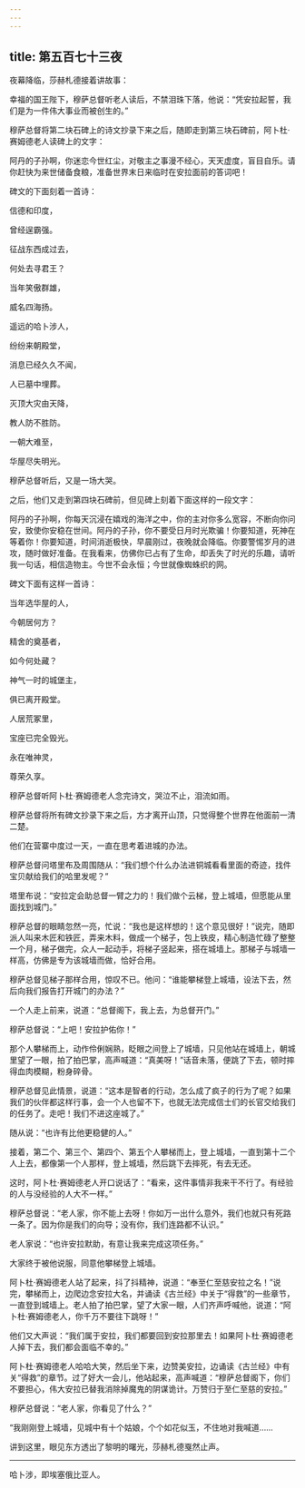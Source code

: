 ```yaml
---
---
---
```

title: 第五百七十三夜
---






夜幕降临，莎赫札德接着讲故事：





幸福的国王陛下，穆萨总督听老人读后，不禁泪珠下落，他说：“凭安拉起誓，我们是为一件伟大事业而被创生的。”

穆萨总督将第二块石碑上的诗文抄录下来之后，随即走到第三块石碑前，阿卜杜·赛姆德老人读碑上的文字：


阿丹的子孙啊，你迷恋今世红尘，对敬主之事漫不经心，天天虚度，盲目自乐。请你赶快为来世储备食粮，准备世界末日来临时在安拉面前的答词吧！



碑文的下面刻着一首诗：


信德和印度，

曾经逞霸强。

征战东西成过去，

何处去寻君王？

当年笑傲群雄，

威名四海扬。

遥远的哈卜涉人，

纷纷来朝殿堂，

消息已经久久不闻，

人已墓中埋葬。

灭顶大灾由天降，

教人防不胜防。

一朝大难至，

华屋尽失明光。



穆萨总督听后，又是一场大哭。

之后，他们又走到第四块石碑前，但见碑上刻着下面这样的一段文字：


阿丹的子孙啊，你每天沉浸在嬉戏的海洋之中，你的主对你多么宽容，不断向你问安，致使你安稳在世间。阿丹的子孙，你不要受日月时光欺骗！你要知道，死神在等着你！你要知道，时间消逝极快，早晨刚过，夜晚就会降临。你要警惕岁月的进攻，随时做好准备。在我看来，仿佛你已占有了生命，却丢失了时光的乐趣，请听我一句话，相信造物主。今世不会永恒；今世就像蜘蛛织的网。



碑文下面有这样一首诗：


当年选华屋的人，

今朝居何方？

精舍的奠基者，

如今何处藏？

神气一时的城堡主，

俱已离开殿堂。

人居荒冢里，

宝座已完全毁光。

永在唯神灵，

尊荣久享。



穆萨总督听阿卜杜·赛姆德老人念完诗文，哭泣不止，泪流如雨。

穆萨总督将所有碑文抄录下来之后，方才离开山顶，只觉得整个世界在他面前一清二楚。

他们在营寨中度过一天，一直在思考着进城的办法。

穆萨总督问塔里布及周围随从：“我们想个什么办法进铜城看看里面的奇迹，找件宝贝献给我们的哈里发呢？”

塔里布说：“安拉定会助总督一臂之力的！我们做个云梯，登上城墙，但愿能从里面找到城门。”

穆萨总督的眼睛忽然一亮，忙说：“我也是这样想的！这个意见很好！”说完，随即派人叫来木匠和铁匠，弄来木料，做成一个梯子，包上铁皮，精心制造忙碌了整整一个月，梯子做完，众人一起动手，将梯子竖起来，搭在城墙上。那梯子与城墙一样高，仿佛是专为该城墙而做，恰好合用。

穆萨总督见梯子那样合用，惊叹不已。他问：“谁能攀梯登上城墙，设法下去，然后向我们报告打开城门的办法？”

一个人走上前来，说道：“总督阁下，我上去，为总督开门。”

穆萨总督说：“上吧！安拉护佑你！”

那个人攀梯而上，动作伶俐娴熟，眨眼之间登上了城墙，只见他站在城墙上，朝城里望了一眼，拍了拍巴掌，高声喊道：“真美呀！”话音未落，便跳了下去，顿时摔得血肉模糊，粉身碎骨。

穆萨总督见此情景，说道：“这本是智者的行动，怎么成了疯子的行为了呢？如果我们的伙伴都这样行事，会一个人也留不下，也就无法完成信士们的长官交给我们的任务了。走吧！我们不进这座城了。”

随从说：“也许有比他更稳健的人。”

接着，第二个、第三个、第四个、第五个人攀梯而上，登上城墙，一直到第十二个人上去，都像第一个人那样，登上城墙，然后跳下去摔死，有去无还。

这时，阿卜杜·赛姆德老人开口说话了：“看来，这件事情非我来干不行了。有经验的人与没经验的人大不一样。”

穆萨总督说：“老人家，你不能上去呀！你如万一出什么意外，我们也就只有死路一条了。因为你是我们的向导；没有你，我们连路都不认识。”

老人家说：“也许安拉默助，有意让我来完成这项任务。”

大家终于被他说服，同意他攀梯登上城墙。

阿卜杜·赛姆德老人站了起来，抖了抖精神，说道：“奉至仁至慈安拉之名！”说完，攀梯而上，边爬边念安拉大名，并诵读《古兰经》中关于“得救”的一些章节，一直登到城墙上。老人拍了拍巴掌，望了大家一眼，人们齐声呼喊他，说道：“阿卜杜·赛姆德老人，你千万不要往下跳呀！”

他们又大声说：“我们属于安拉，我们都要回到安拉那里去！如果阿卜杜·赛姆德老人掉下去，我们都会面临不幸的。”

阿卜杜·赛姆德老人哈哈大笑，然后坐下来，边赞美安拉，边诵读《古兰经》中有关“得救”的章节。过了好大一会儿，他站起来，高声喊道：“穆萨总督阁下，你们不要担心，伟大安拉已替我消除掉魔鬼的阴谋诡计。万赞归于至仁至慈的安拉。”

穆萨总督说：“老人家，你看见了什么？”

“我刚刚登上城墙，见城中有十个姑娘，个个如花似玉，不住地对我喊道……





讲到这里，眼见东方透出了黎明的曙光，莎赫札德戛然止声。



***





哈卜涉，即埃塞俄比亚人。​​​